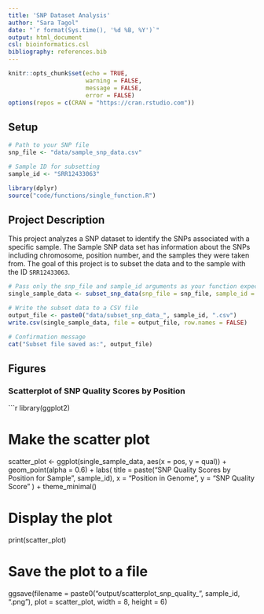 ```yaml
---
title: 'SNP Dataset Analysis'
author: "Sara Tagol"
date: "`r format(Sys.time(), '%d %B, %Y')`"
output: html_document
csl: bioinformatics.csl
bibliography: references.bib
---
```


```r
knitr::opts_chunk$set(echo = TRUE,
                      warning = FALSE,
                      message = FALSE,
                      error = FALSE)
options(repos = c(CRAN = "https://cran.rstudio.com"))
```

## Setup

```r
# Path to your SNP file
snp_file <- "data/sample_snp_data.csv"

# Sample ID for subsetting
sample_id <- "SRR12433063"

```

```r
library(dplyr)
source("code/functions/single_function.R")
```

## Project Description
This project analyzes a SNP dataset to identify the SNPs associated with a specific sample. The Sample SNP data set has information about the SNPs including chromosome, position number, and the samples they were taken from. The goal of this project is to subset the data and to the sample with the ID `SRR12433063`.


```r
# Pass only the snp_file and sample_id arguments as your function expects
single_sample_data <- subset_snp_data(snp_file = snp_file, sample_id = sample_id)

# Write the subset data to a CSV file
output_file <- paste0("data/subset_snp_data_", sample_id, ".csv")
write.csv(single_sample_data, file = output_file, row.names = FALSE)

# Confirmation message
cat("Subset file saved as:", output_file)
```

## Figures

### Scatterplot of SNP Quality Scores by Position

```r
library(ggplot2)

# Make the scatter plot 
scatter_plot <- ggplot(single_sample_data, aes(x = pos, y = qual)) +
  geom_point(alpha = 0.6) +
  labs(
    title = paste("SNP Quality Scores by Position for Sample", sample_id),
    x = "Position in Genome",
    y = "SNP Quality Score"
  ) +
  theme_minimal()

# Display the plot
print(scatter_plot)

# Save the plot to a file
ggsave(filename = paste0("output/scatterplot_snp_quality_", sample_id, ".png"), plot = scatter_plot, width = 8, height = 6)
